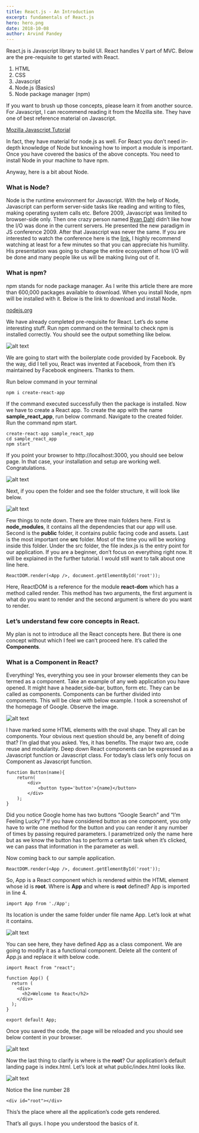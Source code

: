 ```yaml
---
title: React.js - An Introduction
excerpt: fundamentals of React.js
hero: hero.png
date: 2018-10-08
author: Arvind Pandey
---
```


React.js is Javascript library to build UI. React handles V part of MVC. Below are the pre-requisite to get started with React.

1. HTML
2. CSS
3. Javascript
4. Node.js (Basics)
5. Node package manager (npm)

If you want to brush up those concepts, please learn it from another source. For Javascript, I can recommend reading it from the Mozilla site. They have one of best reference material on Javascript.

[Mozilla Javascript Tutorial](https://developer.mozilla.org/bm/docs/Web/JavaScript)

In fact, they have material for node.js as well. For React you don’t need in-depth knowledge of Node but knowing how to import a module is important. Once you have covered the basics of the above concepts. You need to install Node in your machine to have npm.

Anyway, here is a bit about Node.

### What is Node?

Node is the runtime environment for Javascript. With the help of Node, Javascript can perform server-side tasks like reading and writing to files, making operating system calls etc. Before 2009, Javascript was limited to browser-side only. Then one crazy person named <a href="https://en.wikipedia.org/wiki/Ryan_Dahl" target="_blank">Ryan Dahl</a> didn’t like how the I/O was done in the current servers. He presented the new paradigm in JS conference 2009. After that Javascript was never the same. If you are interested to watch the conference here is the <a href="https://www.youtube.com/watch?v=ztspvPYybIY" target="_blank">link.</a> I highly recommend watching at least for a few minutes so that you can appreciate his humility. His presentation was going to change the entire ecosystem of how I/O will be done and many people like us will be making living out of it.

### What is npm?

npm stands for node package manager. As I write this article there are more than 600,000 packages available to download. When you install Node, npm will be installed with it. Below is the link to download and install Node.

[nodejs.org](https://nodejs.org/en)

We have already completed pre-requisite for React. Let’s do some interesting stuff. Run npm command on the terminal to check npm is installed correctly. You should see the output something like below.

![alt text](reactintro.png)

We are going to start with the boilerplate code provided by Facebook. By the way, did I tell you, React was invented at Facebook, from then it’s maintained by Facebook engineers. Thanks to them.

Run below command in your terminal

```
npm i create-react-app
```

If the command executed successfully then the package is installed. Now we have to create a React app. To create the app with the name **sample_react_app**, run below command. Navigate to the created folder. Run the command npm start.

```
create-react-app sample_react_app
cd sample_react_app
npm start
```

If you point your browser to http://localhost:3000, you should see below page. In that case, your installation and setup are working well. Congratulations.

![alt text](reactfirst.png)

Next, if you open the folder and see the folder structure, it will look like below.

![alt text](folder.png)

Few things to note down. There are three main folders here. First is **node_modules**, it contains all the dependencies that our app will use. Second is the **public** folder, it contains public facing code and assets. Last is the most important one **src** folder. Most of the time you will be working inside this folder. Under the src folder, the file index.js is the entry point for our application. If you are a beginner, don’t focus on everything right now. It will be explained in the further tutorial. I would still want to talk about one line here.

```
ReactDOM.render(<App />, document.getElementById('root'));
```
Here, ReactDOM is a reference for the module **react-dom** which has a method called render. This method has two arguments, the first argument is what do you want to render and the second argument is where do you want to render.

### Let’s understand few core concepts in React.

My plan is not to introduce all the React concepts here. But there is one concept without which I feel we can’t proceed here. It’s called the **Components**.

### What is a Component in React?

Everything! Yes, everything you see in your browser elements they can be termed as a component. Take an example of any web application you have opened. It might have a header,side-bar, button, form etc. They can be called as components. Components can be further divided into components. This will be clear with below example. I took a screenshot of the homepage of Google. Observe the image.

![alt text](google.png)

I have marked some HTML elements with the oval shape. They all can be components. Your obvious next question should be, any benefit of doing that? I’m glad that you asked. Yes, it has benefits. The major two are, code reuse and modularity. Deep down React components can be expressed as a Javascript function or Javascript class. For today’s class let’s only focus on Component as Javascript function.

```
function Button(name){
    return(
        <div>
            <button type='button'>{name}</button>
        </div>
    );
}
```

Did you notice Google home has two buttons “Google Search” and “I’m Feeling Lucky”? If you have considered button as one component, you only have to write one method for the button and you can render it any number of times by passing required parameters. I parametrized only the name here but as we know the button has to perform a certain task when it’s clicked, we can pass that information in the parameter as well.

Now coming back to our sample application.

```
ReactDOM.render(<App />, document.getElementById('root'));
```

So, App is a React component which is rendered within the HTML element whose id is **root**. Where is **App** and where is **root** defined? App is imported in line 4.

```
import App from './App';
```

Its location is under the same folder under file name App. Let’s look at what it contains.

![alt text](snippet.png)

You can see here, they have defined App as a class component. We are going to modify it as a functional component. Delete all the content of App.js and replace it with below code.

```
import React from "react";

function App() {
  return (
    <div>
      <h2>Welcome to React</h2>
    </div>
  );
}

export default App;
```

Once you saved the code, the page will be reloaded and you should see below content in your browser.

![alt text](welcome.png)

Now the last thing to clarify is where is the **root**? Our application’s default landing page is index.html. Let’s look at what public/index.html looks like.

![alt text](final.png)

Notice the line number 28

```
<div id="root"></div>
```

This’s the place where all the application’s code gets rendered.

That’s all guys. I hope you understood the basics of it.
